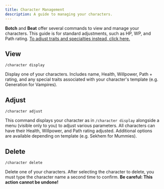 ```yaml
---
title: Character Management
description: A guide to managing your characters.
---
```




<BotAside />

**Botch** and **Beat** offer several commands to view and manage your characters. This guide is for standard adjustments, such as HP, WP, and Path rating. [To adjust traits and specialties instead, click here.](/guides/traits)

## View

```
/character display
```

Display one of your characters. Includes name, Health, Willpower, Path + rating, and any special traits associated with your character's template (e.g. Generation for Vampires).

<Picture src={imgDisplay} width="450" alt="/character display" />

## Adjust

```
/character adjust
```

This command displays your character as in `/character display` alongside a menu (visible only to you) to adjust various parameters. All characters can have their Health, Willpower, and Path rating adjusted. Additional options are available depending on template (e.g. Sekhem for Mummies).

<Picture src={imgAdjust} width="450" alt="/character adjust" />

## Delete

```
/character delete
```

Delete one of your characters. After selecting the character to delete, you must type the character name a second time to confirm. **Be careful: This action cannot be undone!**

<Picture src={imgDelete} width="450" alt="/character delete" />
